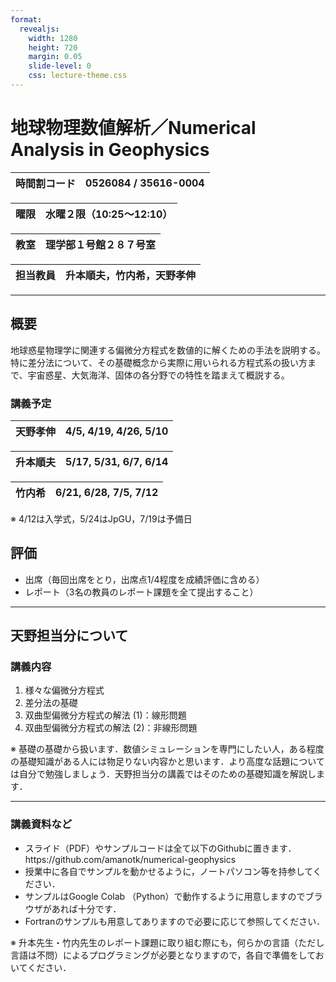 ```yaml
---
format:
  revealjs:
    width: 1280
    height: 720
    margin: 0.05
    slide-level: 0
    css: lecture-theme.css
---
```


# 地球物理数値解析／Numerical Analysis in Geophysics

時間割コード	| 0526084 / 35616-0004
----------------|-------------------------

曜限			| 水曜２限（10:25〜12:10）
----------------|-------------------------

教室			| 理学部１号館２８７号室
----------------|-------------------------

担当教員		| 升本順夫，竹内希，天野孝伸
----------------|-------------------------

---

## 概要
地球惑星物理学に関連する偏微分方程式を数値的に解くための手法を説明する。特に差分法について、その基礎概念から実際に用いられる方程式系の扱い方まで、宇宙惑星、大気海洋、固体の各分野での特性を踏まえて概説する。

### 講義予定
天野孝伸		| 4/5, 4/19, 4/26, 5/10
----------------|-------------------------

升本順夫		| 5/17, 5/31, 6/7, 6/14
----------------|-------------------------

竹内希			| 6/21, 6/28, 7/5, 7/12
----------------|-------------------------

※ 4/12は入学式，5/24はJpGU，7/19は予備日

## 評価
- 出席（毎回出席をとり，出席点1/4程度を成績評価に含める）
- レポート（3名の教員のレポート課題を全て提出すること）

---

## 天野担当分について

### 講義内容
1. 様々な偏微分方程式
1. 差分法の基礎
1. 双曲型偏微分方程式の解法 (1)：線形問題
1. 双曲型偏微分方程式の解法 (2)：非線形問題

※ 基礎の基礎から扱います．数値シミュレーションを専門にしたい人，ある程度の基礎知識がある人には物足りない内容かと思います．より高度な話題については自分で勉強しましょう．天野担当分の講義ではそのための基礎知識を解説します．

---

### 講義資料など
- スライド（PDF）やサンプルコードは全て以下のGithubに置きます．
  https://github.com/amanotk/numerical-geophysics
- 授業中に各自でサンプルを動かせるように，ノートパソコン等を持参してください．
- サンプルはGoogle Colab （Python）で動作するように用意しますのでブラウザがあれば十分です．
- Fortranのサンプルも用意してありますので必要に応じて参照してください．

※ 升本先生・竹内先生のレポート課題に取り組む際にも，何らかの言語（ただし言語は不問）によるプログラミングが必要となりますので，各自で準備をしておいてください．

